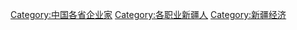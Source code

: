 [[Category:中国各省企业家|Category:中国各省企业家]]
[[Category:各职业新疆人|Category:各职业新疆人]]
[[Category:新疆经济|Category:新疆经济]]